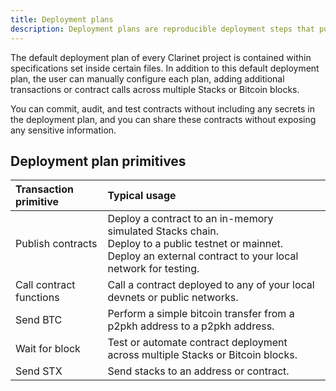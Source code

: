 ```yaml
---
title: Deployment plans
description: Deployment plans are reproducible deployment steps that publish a collection of on-chain transactions and one or more contracts to a network.
---
```


The default deployment plan of every Clarinet project is contained within specifications set inside certain files. In addition to this default deployment plan, the user can manually configure each plan, adding additional transactions or contract calls across multiple Stacks or Bitcoin blocks.

You can commit, audit, and test contracts without including any secrets in the deployment plan, and you can share these contracts without exposing any sensitive information.

## Deployment plan primitives

| Transaction primitive   | Typical usage                                                                                                                                                                                                               |
| :----------------------- | :--------------------------------------------------------------------------------------------------------------------------------------------------------------------------------------------------------------------------- |
| Publish contracts       | Deploy a contract to an in-memory simulated Stacks chain. <br /> Deploy to a public testnet or mainnet. <br /> Deploy an external contract to your local network for testing. |
| Call contract functions | Call a contract deployed to any of your local devnets or public networks.                                                                                                                                                  |
| Send BTC                | Perform a simple bitcoin transfer from a p2pkh address to a p2pkh address.                                                                                                                       |
| Wait for block          | Test or automate contract deployment across multiple Stacks or Bitcoin blocks.                                                                                                                                             |
| Send STX                | Send stacks to an address or contract.                                                                                                                                                                                     |

